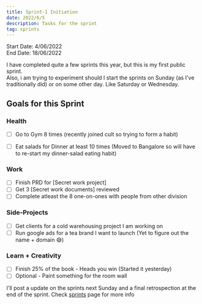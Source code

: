 ```yaml
---
title: Sprint-1 Initiation
date: 2022/6/5
description: Tasks for the sprint
tag: sprints
---
```


Start Date: 4/06/2022 \
End Date: 18/06/2022

I have completed quite a few sprints this year, but this is my first public sprint.\
Also, i am trying to experiment should I start the sprints on Sunday (as I've traditionally did) or on some other day. Like Saturday or Wednesday.

## Goals for this Sprint

### Health

- [ ] Go to Gym 8 times (recently joined cult so trying to form a habit)

- [ ] Eat salads for Dinner at least 10 times (Moved to Bangalore so will have to re-start my dinner-salad eating habit)

### Work

- [ ] Finish PRD for [Secret work project]
- [ ] Get 3 [Secret work documents] reviewed
- [ ] Complete atleast the 8 one-on-ones with people from other division

### Side-Projects

- [ ] Get clients for a cold warehousing project I am working on
- [ ] Run google ads for a tea brand I want to launch (Yet to figure out the name + domain 😅)

### Learn + Creativity

- [ ] Finish 25% of the book - Heads you win (Started it yesterday)
- [ ] Optional - Paint something for the room wall

I'll post a update on the sprints next Sunday and a final retrospection at the end of the sprint.
Check [sprints](/sprints) page for more info
